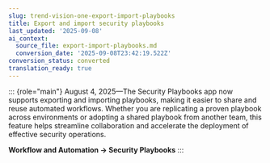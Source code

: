 ```yaml
---
slug: trend-vision-one-export-import-playbooks
title: Export and import security playbooks
last_updated: '2025-09-08'
ai_context:
  source_file: export-import-playbooks.md
  conversion_date: '2025-09-08T23:42:19.522Z'
conversion_status: converted
translation_ready: true
---
```


::: {role="main"}
August 4, 2025—The Security Playbooks app now supports exporting and importing playbooks, making it easier to share and reuse automated workflows. Whether you are replicating a proven playbook across environments or adopting a shared playbook from another team, this feature helps streamline collaboration and accelerate the deployment of effective security operations.

**Workflow and Automation → Security Playbooks**
:::
